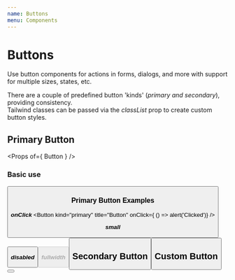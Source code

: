 ```yaml
---
name: Buttons
menu: Components
---
```



# Buttons
Use button components for actions in forms, dialogs, and more with support for multiple sizes, states, etc. <br />

There are a couple of predefined button 'kinds' (_primary and secondary_), providing consistency. <br />
Tailwind classes can be passed via the _classList_ prop to create custom button styles.

## Primary Button
<Props of={ Button } />

### Basic use
<Playground>
    <Button
        kind="primary"
        title="Button"
    />
</Playground>

### Primary Button Examples

***onClick***
<Button
    kind="primary"
    title="Button"
    onClick={ () => alert('Clicked')}
/>

***small***
<Button
    kind="primary"
    title="Button"
    small
/>

***disabled***
<Button
    kind="primary"
    title="Button"
    disabled
/>

***fullwidth***
<Button
    kind="primary"
    title="Button"
    fullwidth
/>

## Secondary Button
<Playground>
    <Button
        kind="secondary"
        title="Secondary Button"
    />
</Playground>

## Custom Button
<Playground>
    <Button
        title="Custom Button"
        classList="bg-black text-white hover:bg-grey-primary"
    />
</Playground>
